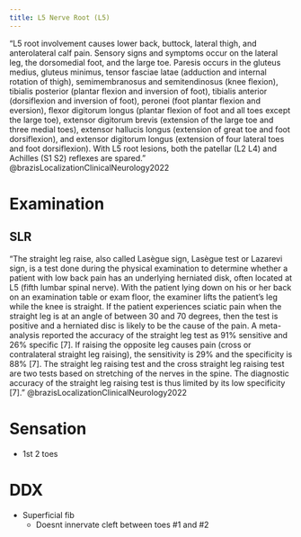 ```yaml
---
title: L5 Nerve Root (L5)
---
```



"L5 root involvement causes lower back, buttock, lateral thigh, and anterolateral calf pain. Sensory signs and symptoms occur on the lateral leg, the dorsomedial foot, and the large toe. Paresis occurs in the gluteus medius, gluteus minimus, tensor fasciae latae (adduction and internal rotation of thigh), semimembranosus and semitendinosus (knee flexion), tibialis posterior (plantar flexion and inversion of foot), tibialis anterior (dorsiflexion and inversion of foot), peronei (foot plantar flexion and eversion), flexor digitorum longus (plantar flexion of foot and all toes except the large toe), extensor digitorum brevis (extension of the large toe and three medial toes), extensor hallucis longus (extension of great toe and foot dorsiflexion), and extensor digitorum longus (extension of four lateral toes and foot dorsiflexion). With L5 root lesions, both the patellar (L2 L4) and Achilles (S1 S2) reflexes are spared." @brazisLocalizationClinicalNeurology2022 

# Examination


## SLR

"The straight leg raise, also called Lasègue sign, Lasègue test or Lazarevi sign, is a test done during the physical examination to determine whether a patient with low back pain has an underlying herniated disk, often located at L5 (fifth lumbar spinal nerve). With the patient lying down on his or her back on an examination table or exam floor, the examiner lifts the patient’s leg while the knee is straight. If the patient experiences sciatic pain when the straight leg is at an angle of between 30 and 70 degrees, then the test is positive and a herniated disc is likely to be the cause of the pain. A meta-analysis reported the accuracy of the straight leg test as 91% sensitive and 26% specific [7]. If raising the opposite leg causes pain (cross or contralateral straight leg raising), the sensitivity is 29% and the specificity is 88% [7]. The straight leg raising test and the cross straight leg raising test are two tests based on stretching of the nerves in the spine. The diagnostic accuracy of the straight leg raising test is thus limited by its low specificity [7]." @brazisLocalizationClinicalNeurology2022 

# Sensation

- 1st 2 toes


# DDX

- Superficial fib
    - Doesnt innervate cleft between toes #1 and #2


